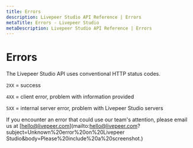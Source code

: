 ```yaml
---
title: Errors
description: Livepeer Studio API Reference | Errors
metaTitle: Errors - Livepeer Studio
metaDescription: Livepeer Studio API Reference | Errors
---
```


# Errors

The Livepeer Studio API uses conventional HTTP status codes.

`2XX` = success

`4XX` = client error, problem with information provided

`5XX` = internal server error, problem with Livepeer Studio servers

If you encounter an error that could use our team's attention, please email us
at
[hello@livepeer.com](mailto:hello@livepeer.com?subject=Unknown%20error%20on%20Livepeer
Studio&body=Please%20include%20a%20screenshot.)
